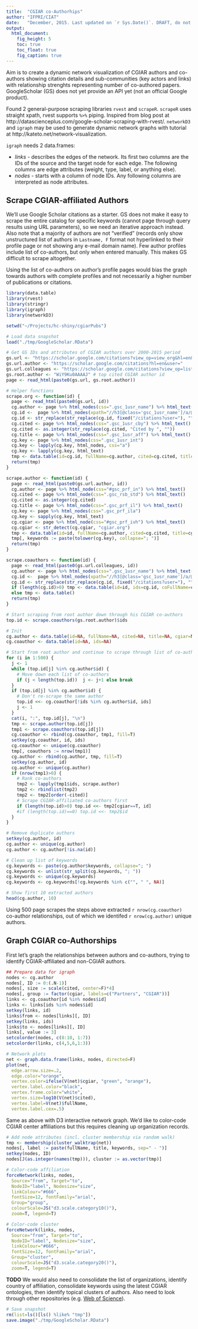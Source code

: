 ```yaml
---
title:  "CGIAR co-Authorhips"
author: "IFPRI/CIAT"
date:   "December, 2015. Last updated on `r Sys.Date()`. DRAFT, do not use or cite."
output:
  html_document:
    fig_height: 5
    toc: true
    toc_float: true    
    fig_caption: true  
---
```


Aim is to create a dynamic network visualization of CGIAR authors and
co-authors showing citation details and sub-communities (key actors and
links) with relationship strenghts representing number of co-authored papers.
GoogleScholar (GS) does not yet provide an API yet (not an official Google
product).

Found 2 general-purpose scraping libraries `rvest` and `scrapeR`.
`scrapeR` uses straight xpath, rvest supports `%>%` piping. Inspired from blog
post at http://datascienceplus.com/google-scholar-scraping-with-rvest/.
`networkD3` and `igraph` may be used to generate dynamic network graphs with
tutorial at http://kateto.net/network-visualization.

`igraph` needs 2 data.frames:

* *links* - describes the edges of the network. Its first two columns are the
  IDs of the source and the target node for each edge. The following columns are
  edge attributes (weight, type, label, or anything else).
* *nodes* - starts with a column of node IDs. Any following columns are
  interpreted as node attributes.


## Scrape CGIAR-affiliated Authors

We'll use Google Scholar citations as a starter. GS does not make it easy to
scrape the entire catalog for specific keywords (cannot page through query
results using URL parameters), so we need an iterative approach instead. Also
note that a majority of authors are not "verified" (records only show
unstructured list of authors in `Lastname, F` format not hyperlinked to their
profile page or not showing any e-mail domain name). Few author profiles include
list of co-authors, but only when entered manually. This makes GS difficult to
scrape altogether.

Using the list of co-authors on author's profile pages would bias the graph
towards authors with complete profiles and not necessarily a higher number of
publications or citations.


```r
 
library(data.table)
library(rvest)
library(stringr)
library(igraph)
library(networkD3)

setwd("~/Projects/hc-shiny/cgiarPubs")

# Load data snapshot
load("./tmp/GoogleScholar.RData")

```


```r

# Get GS IDs and attributes of CGIAR authors over 2000-2015 period
gs.url <- "https://scholar.google.com/citations?view_op=view_org&hl=en&org=5225706230162989193&before_author="
gs.url.author <- "https://scholar.google.com/citations?hl=en&user="
gs.url.colleagues <- "https://scholar.google.com/citations?view_op=list_colleagues&hl=en&user="
gs.root.author <- "WiY9Ku0AAAAJ" # top cited CGIAR author id
page <- read_html(paste0(gs.url, gs.root.author))

# Helper functions
scrape.org <- function(id) {
  page <- read_html(paste0(gs.url, id))
  cg.author <- page %>% html_nodes(css=".gsc_1usr_name") %>% html_text()
  cg.id <-  page %>% html_nodes(xpath="//h3[@class='gsc_1usr_name']/a/@href") %>% html_text()
  cg.id <- str_replace(str_replace(cg.id, fixed("/citations?user="), ""), "&hl=en&oe=ASCII", "")
  cg.cited <- page %>% html_nodes(css=".gsc_1usr_cby") %>% html_text()
  cg.cited <- as.integer(str_replace(cg.cited, "Cited by ", ""))
  cg.title <- page %>% html_nodes(css=".gsc_1usr_aff") %>% html_text()
  cg.key <- page %>% html_nodes(css=".gsc_1usr_int")
  cg.key <- lapply(cg.key, html_nodes, css="a")
  cg.key <- lapply(cg.key, html_text)
  tmp <- data.table(id=cg.id, fullName=cg.author, cited=cg.cited, title=cg.title, keywords=cg.key)
  return(tmp)
}

scrape.author <- function(id) {
  page <- read_html(paste0(gs.url.author, id))
  cg.author <- page %>% html_node(css="#gsc_prf_in") %>% html_text()
  cg.cited <- page %>% html_node(css=".gsc_rsb_std") %>% html_text()
  cg.cited <- as.integer(cg.cited)
  cg.title <- page %>% html_node(css=".gsc_prf_il") %>% html_text()
  cg.key <- page %>% html_nodes(css=".gsc_prf_ila")
  cg.key <- sapply(cg.key, html_text)  
  cg.cgiar <- page %>% html_node(css="#gsc_prf_ivh") %>% html_text()
  cg.cgiar <- str_detect(cg.cgiar, "cgiar.org")
  tmp <- data.table(id=id, fullName=cg.author, cited=cg.cited, title=cg.title, cgiar=cg.cgiar)
  tmp[, keywords := paste(tolower(cg.key), collapse="; ")]
  return(tmp)
}

scrape.coauthors <- function(id) {
  page <- read_html(paste0(gs.url.colleagues, id))
  cg.author <- page %>% html_nodes(css=".gsc_1usr_name") %>% html_text()
  cg.id <-  page %>% html_nodes(xpath="//h3[@class='gsc_1usr_name']/a/@href") %>% html_text()
  cg.id <- str_replace(str_replace(cg.id, fixed("/citations?user="), ""), "&hl=en&oe=ASCII", "")
  if (length(cg.id)>0) tmp <- data.table(id=id, ids=cg.id, coFullName=cg.author)
  else tmp <- data.table()
  return(tmp)
}

```

```r

# Start scraping from root author down through his CGIAR co-authors
top.id <- scrape.coauthors(gs.root.author)$ids

# Init
cg.author <- data.table(id=NA, fullName=NA, cited=NA, title=NA, cgiar=NA, keywords=NA)
cg.coauthor <- data.table(id=NA, ids=NA)

# Start from root author and continue to scrape through list of co-authors
for (i in 1:500) {
  j <- 1
  while (top.id[j] %in% cg.author$id) {
    # Move down each list of co-authors
    if (j < length(top.id))  j <- j+1 else break
  }
  if (top.id[j] %in% cg.author$id) {
    # Don't re-scrape the same author
    top.id <<- cg.coauthor[!ids %in% cg.author$id, ids]
    j <- 1
  }
  cat(i, ":", top.id[j], "\n")
  tmp <- scrape.author(top.id[j])
  tmp1 <- scrape.coauthors(top.id[j])
  cg.coauthor <- rbind(cg.coauthor, tmp1, fill=T)
  setkey(cg.coauthor, id, ids)
  cg.coauthor <- unique(cg.coauthor)  
  tmp[, coauthors := nrow(tmp1)]
  cg.author <- rbind(cg.author, tmp, fill=T)
  setkey(cg.author, id)
  cg.author <- unique(cg.author)
  if (nrow(tmp1)>0) {
    # Rank co-authors
    tmp2 <- lapply(tmp1$ids, scrape.author)
    tmp2 <- rbindlist(tmp2)
    tmp2 <- tmp2[order(-cited)]
    # Scrape CGIAR-affiliated co-authors first
    if (length(top.id)>0) top.id <<- tmp2[cgiar==T, id]
    #if (length(top.id)==0) top.id <<- tmp2$id
  }
}

# Remove duplicate authors
setkey(cg.author, id)
cg.author <- unique(cg.author)
cg.author <- cg.author[!is.na(id)]

# Clean up list of keywords
cg.keywords <- paste(cg.author$keywords, collapse="; ")
cg.keywords <- unlist(str_split(cg.keywords, "; "))
cg.keywords <- unique(cg.keywords)
cg.keywords <- cg.keywords[!cg.keywords %in% c("", " ", NA)]

# Show first 10 extracted authors
head(cg.author, 10)

```

Using 500 page scrapes the steps above extracted `r nrow(cg.coauthor)`
co-author relationships, out of which we identifed `r nrow(cg.author)` unique
authors.

## Graph CGIAR co-Authorships

First let's graph the relationships between authors and co-authors, trying to
identify CGIAR-affiliated and non-CGIAR authors.

```r

## Prepare data for igraph
nodes <- cg.author
nodes[, ID := 0:(.N-1)]
nodes[, size := scale(cited, center=F)*4]
nodes[, group := factor(cgiar, labels=c("Partners", "CGIAR"))]
links <- cg.coauthor[id %in% nodes$id]
links <- links[ids %in% nodes$id]
setkey(links, id)
links$from <- nodes[links][, ID]
setkey(links, ids)
links$to <- nodes[links][, ID]
links[, value := 3]
setcolorder(nodes, c(8:10, 1:7))
setcolorder(links, c(4,5,6,1:3))

```

```r

# Network plots
net <- graph.data.frame(links, nodes, directed=F)
plot(net, 
  edge.arrow.size=.2, 
  edge.color="orange",
  vertex.color=ifelse(V(net)$cgiar, "green", "orange"), 
  vertex.label.color="black",
  vertex.frame.color="white",
  vertex.size=log10(V(net)$cited),
  vertex.label=V(net)$fullName,
  vertex.label.cex=.5)

```

Same as above with D3 interactive network graph. We'd like to color-code CGIAR
center affiliations but this requires cleaning up organization records.

```r

# Add node attributes (incl. cluster membership via random walk)
tmp <- membership(cluster_walktrap(net))
nodes[, label := paste(fullName, title, keywords, sep=" - ")]
setkey(nodes, ID)
nodes[J(as.integer(names(tmp))), cluster := as.vector(tmp)]

```

```r

# Color-code affiliation
forceNetwork(links, nodes,
  Source="from", Target="to",
  NodeID="label", Nodesize="size",
  linkColour="#666", 
  fontSize=12, fontFamily="arial",
  Group="group", 
  colourScale=JS("d3.scale.category10()"),
  zoom=T, legend=T)

```

 


```r

# Color-code cluster
forceNetwork(links, nodes,
  Source="from", Target="to",
  NodeID="label", Nodesize="size",
  linkColour="#666", 
  fontSize=12, fontFamily="arial",
  Group="cluster", 
  colourScale=JS("d3.scale.category20()"),
  zoom=T, legend=T)

```

 

**TODO** We would also need to consolidate the list of organizations, identify
country of affiliation, consolidate keywords using the latest CGIAR
ontologies, then identify topical clusters of authors. Also need to look through
other repositories (e.g. [Web of
Science](http://ipscience.thomsonreuters.com/product/web-of-science/)).


```r

# Save snapshot
rm(list=ls()[ls() %like% "tmp"])
save.image("./tmp/GoogleScholar.RData")

```

